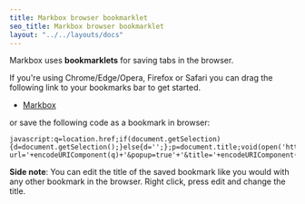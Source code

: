 ```yaml
---
title: Markbox browser bookmarklet
seo_title: Markbox browser bookmarklet
layout: "../../layouts/docs"
---
```


Markbox uses **bookmarklets** for saving tabs in the browser.

If you're using Chrome/Edge/Opera, Firefox or Safari you can drag the following link to your bookmarks bar to get started.

- [Markbox](<javascript:q=location.href;if(document.getSelection){d=document.getSelection();}else{d='';};p=document.title;void(open('https://markbox.in/create?url='+encodeURIComponent(q)+'&popup=true'+'&title='+encodeURIComponent(p),'Markbox','toolbar=no,scrollbars=yes,width=750,height=700'))>)

or save the following code as a bookmark in browser:

```
javascript:q=location.href;if(document.getSelection){d=document.getSelection();}else{d='';};p=document.title;void(open('https://markbox.in/create?url='+encodeURIComponent(q)+'&popup=true'+'&title='+encodeURIComponent(p),'Markbox','toolbar=no,scrollbars=yes,width=750,height=700'));
```

**Side note**: You can edit the title of the saved bookmark like you would with any other bookmark in the browser. Right click, press edit and change the title.
